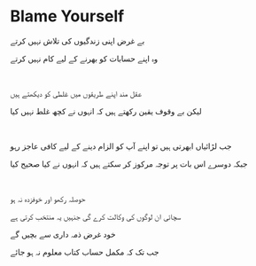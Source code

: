 # Blame Yourself

بے غرض اپنی زندگیوں کی تلاش نہیں کرتے

وہ اپنے حسابات کو بھرنے کے لیے کام نہیں کرتے

<br />

عقل مند اپنے طریقوں میں غلطی کو دیکھتے ہیں

لیکن بے وقوف یقین رکھتے ہیں کہ انہوں نے کچھ غلط نہیں کیا

<br />

جب لڑائیاں ابھرتی ہیں تو اپنے آپ کو الزام دینے کے لیے کافی عاجز رہو

جبکہ دوسرے اس بات پر توجہ مرکوز کر سکتے ہیں کہ انہوں نے کیا صحیح کیا

<br />

حوصلہ رکھو اور خوفزدہ نہ ہو

سچائی ان لوگوں کی وکالت کرے گی جنہیں یہ منتخب کرتی ہے

خود غرض ذمہ داری سے بچیں گے

جب تک کہ مکمل حساب کتاب معلوم نہ ہو جائے